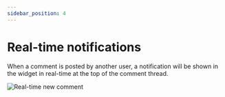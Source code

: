 ```yaml
---
sidebar_position: 4
---
```


# Real-time notifications

When a comment is posted by another user, a notification will be shown in the widget in real-time at the top of the comment thread.

![Real-time new comment](./assets/realtime-new-comment.png)

